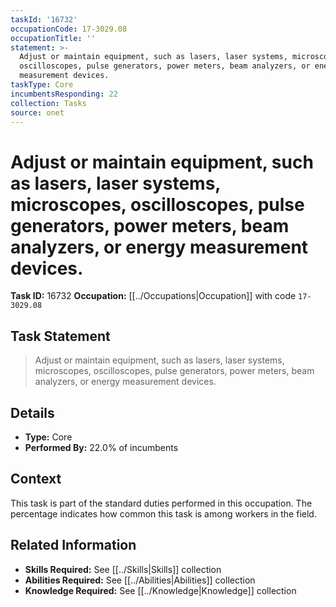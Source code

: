 ```yaml
---
taskId: '16732'
occupationCode: 17-3029.08
occupationTitle: ''
statement: >-
  Adjust or maintain equipment, such as lasers, laser systems, microscopes,
  oscilloscopes, pulse generators, power meters, beam analyzers, or energy
  measurement devices.
taskType: Core
incumbentsResponding: 22
collection: Tasks
source: onet
---
```

# Adjust or maintain equipment, such as lasers, laser systems, microscopes, oscilloscopes, pulse generators, power meters, beam analyzers, or energy measurement devices.

**Task ID:** 16732
**Occupation:** [[../Occupations|Occupation]] with code `17-3029.08`

## Task Statement

> Adjust or maintain equipment, such as lasers, laser systems, microscopes, oscilloscopes, pulse generators, power meters, beam analyzers, or energy measurement devices.

## Details

- **Type:** Core
- **Performed By:** 22.0% of incumbents

## Context

This task is part of the standard duties performed in this occupation. The percentage indicates how common this task is among workers in the field.

## Related Information

- **Skills Required:** See [[../Skills|Skills]] collection
- **Abilities Required:** See [[../Abilities|Abilities]] collection
- **Knowledge Required:** See [[../Knowledge|Knowledge]] collection
